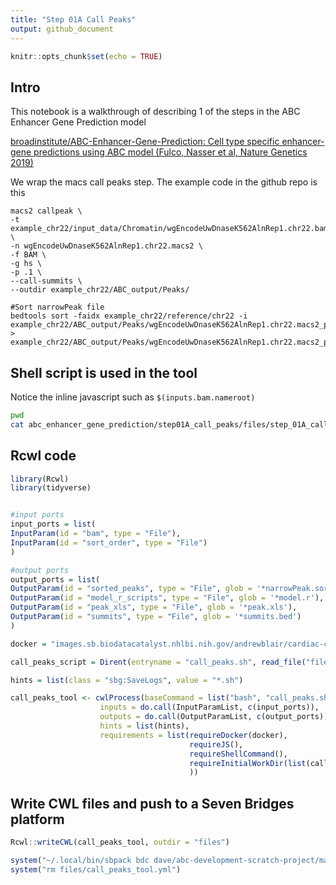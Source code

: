 ```yaml
---
title: "Step 01A Call Peaks"
output: github_document
---
```


```r
knitr::opts_chunk$set(echo = TRUE)
```

## Intro

This notebook is a walkthrough of describing 1 of the steps in the ABC Enhancer Gene Prediction model

[broadinstitute/ABC-Enhancer-Gene-Prediction: Cell type specific enhancer-gene predictions using ABC model (Fulco, Nasser et al, Nature Genetics 2019)](https://github.com/broadinstitute/ABC-Enhancer-Gene-Prediction)  

We wrap the macs call peaks step.  The example code in the github repo is this

```
macs2 callpeak \
-t example_chr22/input_data/Chromatin/wgEncodeUwDnaseK562AlnRep1.chr22.bam \
-n wgEncodeUwDnaseK562AlnRep1.chr22.macs2 \
-f BAM \
-g hs \
-p .1 \
--call-summits \
--outdir example_chr22/ABC_output/Peaks/ 

#Sort narrowPeak file
bedtools sort -faidx example_chr22/reference/chr22 -i example_chr22/ABC_output/Peaks/wgEncodeUwDnaseK562AlnRep1.chr22.macs2_peaks.narrowPeak > example_chr22/ABC_output/Peaks/wgEncodeUwDnaseK562AlnRep1.chr22.macs2_peaks.narrowPeak.sorted
```

## Shell script is used in the tool  

Notice the inline javascript such as ```$(inputs.bam.nameroot)```

```bash
pwd
cat abc_enhancer_gene_prediction/step01A_call_peaks/files/step_01A_call_peaks.sh
```


## Rcwl code

```r
library(Rcwl)
library(tidyverse)


#input ports
input_ports = list(
InputParam(id = "bam", type = "File"),
InputParam(id = "sort_order", type = "File")
)

#output ports
output_ports = list(
OutputParam(id = "sorted_peaks", type = "File", glob = '*narrowPeak.sorted'),
OutputParam(id = "model_r_scripts", type = "File", glob = '*model.r'),
OutputParam(id = "peak_xls", type = "File", glob = '*peak.xls'),
OutputParam(id = "summits", type = "File", glob = '*summits.bed')
)

docker = "images.sb.biodatacatalyst.nhlbi.nih.gov/andrewblair/cardiac-compendium:2023042401"

call_peaks_script = Dirent(entryname = "call_peaks.sh", read_file("files/step_01A_call_peaks.sh"), writable = FALSE)

hints = list(class = "sbg:SaveLogs", value = "*.sh")

call_peaks_tool <- cwlProcess(baseCommand = list("bash", "call_peaks.sh"),
                    inputs = do.call(InputParamList, c(input_ports)),
                    outputs = do.call(OutputParamList, c(output_ports)),
                    hints = list(hints),
                    requirements = list(requireDocker(docker), 
                                        requireJS(),
                                        requireShellCommand(),
                                        requireInitialWorkDir(list(call_peaks_script))
                                        ))

```

## Write CWL files and push to a Seven Bridges platform

```r


Rcwl::writeCWL(call_peaks_tool, outdir = "files")

system("~/.local/bin/sbpack bdc dave/abc-development-scratch-project/macs2-call-peaks files/call_peaks_tool.cwl")
system("rm files/call_peaks_tool.yml")

```

